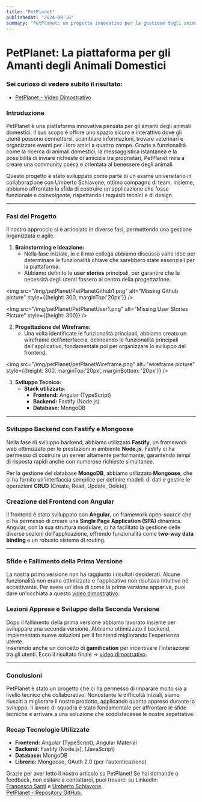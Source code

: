 ```yaml
---
title: "PetPlanet"
publishedAt: "2024-09-16"
summary: "PetPlanet: un progetto innovativo per la gestione degli animali domestici e la creazione di una community per i loro proprietari."
---
```


# **PetPlanet: La piattaforma per gli Amanti degli Animali Domestici**

### Sei curioso di vedere subito il risultato:
- [PetPlanet - Video Dimostrativo](https://www.youtube.com/watch?v=vM7iD80ckWk&t=8s)

### **Introduzione**

PetPlanet è una piattaforma innovativa pensata per gli amanti degli animali domestici. Il suo scopo è offrire uno spazio sicuro e interattivo dove gli utenti possono connettersi, scambiare informazioni, trovare veterinari e organizzare eventi per i loro amici a quattro zampe. Grazie a funzionalità come la ricerca di animali domestici, la messaggistica istantanea e la possibilità di inviare richieste di amicizia tra proprietari, PetPlanet mira a creare una community coesa e orientata al benessere degli animali.

Questo progetto è stato sviluppato come parte di un esame universitario in collaborazione con Umberto Schiavone, ottimo compagno di team. Insieme, abbiamo affrontato la sfida di costruire un'applicazione che fosse funzionale e coinvolgente, rispettando i requisiti tecnici e di design.

---

### **Fasi del Progetto**

Il nostro approccio si è articolato in diverse fasi, permettendo una gestione organizzata e agile.

1. **Brainstorming e Ideazione:**
   - Nella fase iniziale, io e il mio collega abbiamo discusso varie idee per determinare le funzionalità chiave che sarebbero state essenziali per la piattaforma.
   - Abbiamo definito le **user stories** principali, per garantire che le necessità degli utenti fossero al centro della progettazione.

<img src="/img/petPlanet/PetPlanetGithub1.png" alt="Missing Github picture" style={{height: 300, marginTop:'20px'}} />

<img src="/img/petPlanet/PetPlanetUser1.png" alt="Missing User Stories Picture" style={{height: 300}} />

2. **Progettazione del Wireframe:**
   - Una volta identificate le funzionalità principali, abbiamo creato un wireframe dell'interfaccia, delineando le funzionalità principali dell'applicativo, fondamentale poi per organizzare lo sviluppo del frontend.

<img src="/img/petPlanet/petPlanetWireframe.png" alt="wireframe picture" style={{height: 300, marginTop:'20px', marginBottom: '20px'}} />


3. **Sviluppo Tecnico:**
   - **Stack utilizzato**:
     - **Frontend:** Angular (TypeScript)
     - **Backend:** Fastify (Node.js)
     - **Database:** MongoDB

---

### Sviluppo Backend con Fastify e Mongoose

Nella fase di sviluppo backend, abbiamo utilizzato **Fastify**, un framework web ottimizzato per le prestazioni in ambiente **Node.js**. Fastify ci ha permesso di costruire un server altamente performante, garantendo tempi di risposta rapidi anche con numerose richieste simultanee.

Per la gestione del database **MongoDB**, abbiamo utilizzato **Mongoose**, che ci ha fornito un'interfaccia semplice per definire modelli di dati e gestire le operazioni **CRUD** (Create, Read, Update, Delete).


### Creazione del Frontend con Angular

Il frontend è stato sviluppato con **Angular**, un framework open-source che ci ha permesso di creare una **Single Page Application (SPA)** dinamica. Angular, con la sua struttura modulare, ci ha facilitato la gestione delle diverse sezioni dell'applicazione, offrendo funzionalità come **two-way data binding** e un robusto sistema di routing.

---

### **Sfide e Fallimento della Prima Versione**

La nostra prima versione non ha raggiunto i risultati desiderati. Alcune funzionalità non erano ottimizzate e l'applicativo non risultava intuitivo né accattivante. 
Per avere un'idea di come la prima versione appariva, puoi dare un'occhiata a questo [video dimostrativo](https://www.youtube.com/watch?v=iYtIYd4fvnc&t=32s).


### **Lezioni Apprese e Sviluppo della Seconda Versione**

Dopo il fallimento della prima versione abbiamo lavorato insieme per sviluppare una seconda versione. Abbiamo ottimizzato il backend, implementato nuove soluzioni per il frontend migliorando l'esperienza utente.  
Inserendo anche un concetto di **gamification** per incentivare l'interazione tra gli utenti.
Ecco il risultato finale  -> [video dimostrativo](https://www.youtube.com/watch?v=vM7iD80ckWk&t=8s).

---

### **Conclusioni**

PetPlanet è stato un progetto che ci ha permesso di imparare molto sia a livello tecnico che collaborativo. Nonostante le difficoltà iniziali, siamo riusciti a migliorare il nostro prodotto, applicando quanto appreso durante lo sviluppo. Il lavoro di squadra è stato fondamentale per affrontare le sfide tecniche e arrivare a una soluzione che soddisfacesse le nostre aspettative.


### **Recap Tecnologie Utilizzate**

- **Frontend:** Angular (TypeScript), Angular Material
- **Backend:** Fastify (Node.js), (JavaScript)
- **Database:** MongoDB
- **Librerie:** Mongoose, OAuth 2.0 (per l'autenticazione)


Grazie per aver letto il nostro articolo su PetPlanet! Se hai domande o feedback, non esitare a contattarci, puoi trovarci su LinkedIn:  
[Francesco Santi](www.linkedin.com/in/francesco-santi-552121115) e [Umberto Schiavone](https://www.linkedin.com/in/umberto-schiavone-0b7428235/).  
[PetPlanet - Repository GitHub](https://github.com/FrancescoSanti96/pet-planet).
